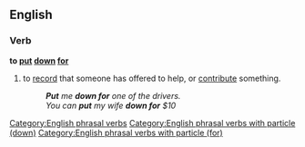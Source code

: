 ==English==

===Verb===
'''to [[put]] [[down]] [[for]]'''

# {{context|idiomatic|lang=en}} to [[record]] that someone has offered to help, or [[contribute]] something.
#: '''''Put''' me '''down for''' one of the drivers.''
#: ''You can '''put''' my wife '''down for''' $10''

[[Category:English phrasal verbs]]
[[Category:English phrasal verbs with particle (down)]]
[[Category:English phrasal verbs with particle (for)]]